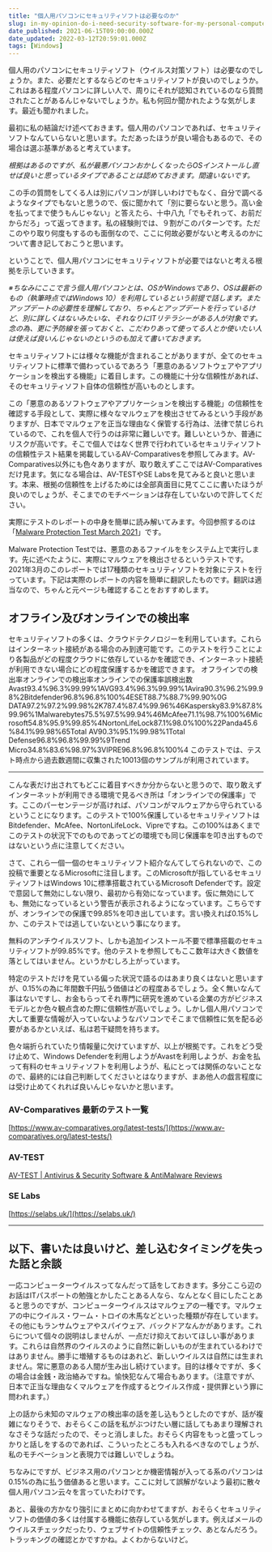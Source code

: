 ```yaml
---
title: "個人用パソコンにセキュリティソフトは必要なのか"
slug: in-my-opinion-do-i-need-security-software-for-my-personal-computer
date_published: 2021-06-15T09:00:00.000Z
date_updated: 2022-03-12T20:59:01.000Z
tags: [Windows]
---
```


個人用のパソコンにセキュリティソフト（ウイルス対策ソフト）は必要なのでしょうか。また、必要だとするならどのセキュリティソフトが良いのでしょうか。これはある程度パソコンに詳しい人で、周りにそれが認知されているのなら質問されたことがあるんじゃないでしょうか。私も何回か聞かれたような気がします。最近も聞かれました。

最初に私の結論だけ述べておきます。個人用のパソコンであれば、セキュリティソフトなんていらないと思います。ただあったほうが良い場合もあるので、その場合は選ぶ基準があると考えています。

*根拠はあるのですが、私が最悪パソコンおかしくなったらOSインストールし直せば良いと思っているタイプであることは認めておきます。間違いないです。*

この手の質問をしてくる人は別にパソコンが詳しいわけでもなく、自分で調べるようなタイプでもないと思うので、仮に聞かれて「別に要らないと思う。高い金を払ってまで使うもんじゃない」と答えたら、十中八九「でもそれって、お前だからだろ」って返ってきます。私の経験則では、９割がこのパターンです。ただこのやり取り何度もするのも面倒なので、ここに何故必要がないと考えるのかについて書き記しておこうと思います。

ということで、個人用パソコンにセキュリティソフトが必要ではないと考える根拠を示していきます。

*※ちなみにここで言う個人用パソコンとは、OSがWindowsであり、OSは最新のもの（執筆時点ではWindows 10）を利用しているという前提で話します。またアップデートの必要性を理解しており、ちゃんとアップデートを行っているけど、別に詳しくはないみたいな、それなりにITリテラシーがある人が対象です。念の為、更に予防線を張っておくと、こだわりあって使ってる人とか使いたい人は使えば良いんじゃないのというのも加えて書いておきます。*

セキュリティソフトには様々な機能が含まれることがありますが、全てのセキュリティソフトに標準で備わっているであろう「悪意のあるソフトウェアやアプリケーションを検出する機能」に着目します。この機能に十分な信頼性があれば、そのセキュリティソフト自体の信頼性が高いものとします。

この「悪意のあるソフトウェアやアプリケーションを検出する機能」の信頼性を確認する手段として、実際に様々なマルウェアを検出させてみるという手段がありますが、日本でマルウェアを正当な理由なく保管する行為は、法律で禁じられているので、これを個人で行うのは非常に難しいです。難しいというか、普通にリスクが高いです。そこで個人ではなく世界で行われているセキュリティソフトの信頼性テスト結果を掲載しているAV-Comparativesを参照してみます。AV-Comparatives以外にも色々ありますが、取り敢えずここではAV-Comparativesだけ見ます。気になる場合は、AV-TESTやSE Labsを見てみると良いと思います。本来、根拠の信頼性を上げるためには全部真面目に見てここに書いたほうが良いのでしょうが、そこまでのモチベーションは存在していないので許してください。

実際にテストのレポートの中身を簡単に読み解いてみます。今回参照するのは「[Malware Protection Test March 2021](https://www.av-comparatives.org/tests/malware-protection-test-march-2021/)」です。

Malware Protection Testでは、悪意のあるファイルををシステム上で実行します。先に述べたように、実際にマルウェアを検出させるというテストです。2021年3月のこのレポートでは17種類のセキュリティソフトを対象にテストを行っています。下記は実際のレポートの内容を簡単に翻訳したものです。翻訳は適当なので、ちゃんと元ページも確認することをおすすめします。

## オフライン及びオンラインでの検出率

セキュリティソフトの多くは、クラウドテクノロジーを利用しています。これらはインターネット接続がある場合のみ到達可能です。このテストを行うことにより各製品がどの程度クラウドに依存しているかを確認でき、インターネット接続が利用できない場合にどの程度保護するかを確認できます。
オフラインでの検出率オンラインでの検出率オンラインでの保護率誤検出数Avast93.4%96.3%99.99%1AVG93.4%96.3%99.99%1Avira90.3%96.2%99.98%2Bitdefender96.8%96.8%100%4ESET88.7%88.7%99.90%0G DATA97.2%97.2%99.98%2K787.4%87.4%99.96%46Kaspersky83.9%87.8%99.96%1Malwarebytes75.5%97.5%99.94%46McAfee71.1%98.7%100%6Microsoft54.8%95.9%99.85%4NortonLifeLock87.1%98.0%100%22Panda45.6%84.1%99.98%65Total AV90.3%95.1%99.98%1Total Defense96.8%96.8%99.99%9Trend Micro34.8%83.6%98.97%3VIPRE96.8%96.8%100%4
このテストでは、テスト時点から過去数週間に収集された10013個のサンプルが利用されています。

---

こんな表だけ出されてもどこに着目すべきか分からないと思うので、取り敢えずインターネットが利用できる環境で見るべき所は「オンラインでの保護率」です。ここのパーセンテージが高ければ、パソコンがマルウェアから守られているということになります。このテストで100%保護しているセキュリティソフトはBitdefender、McAfee、NortonLifeLock、Vipreですね。この100%はあくまでこのテストの状況下でのものであってどの環境でも同じ保護率を叩き出すものではないという点に注意してください。

さて、これら一個一個のセキュリティソフト紹介なんてしてられないので、この投稿で重要となるMicrosoftに注目します。このMicrosoftが指しているセキュリティソフトはWindows 10に標準搭載されているMicrosoft Defenderです。設定で意図して無効にしない限り、最初から有効になっています。仮に無効にしても、無効になっているという警告が表示されるようになっています。こちらですが、オンラインでの保護で99.85%を叩き出しています。言い換えれば0.15%しか、このテストでは逃していないという事になります。

無料のアンチウイルスソフト、しかも追加インストール不要で標準搭載のセキュリティソフトが99.85%です。他のテストを参照してもここ数年は大きく数値を落としてはいません。というかむしろ上がっています。

特定のテストだけを見ている偏った状況で語るのはあまり良くはないと思いますが、0.15%の為に年間数千円払う価値はどの程度あるでしょう。全く無いなんて事はないですし、お金もらってそれ専門に研究を進めている企業の方がビジネスモデルとか色々観点含めた際に信頼性が高いでしょう。しかし個人用パソコンで大して重要な情報が入っていないようなパソコンでそこまで信頼性に気を配る必要があるかといえば、私は若干疑問を持ちます。

色々端折られていたり情報量に欠けていますが、以上が根拠です。これをどう受け止めて、Windows Defenderを利用しようがAvastを利用しようが、お金を払って有料のセキュリティソフトを利用しようが、私にとっては関係のないことなので、最終的には自己判断してくださいとはなりますが、まあ他人の戯言程度には受け止めてくれれば良いんじゃないかと思います。

### AV-Comparatives 最新のテスト一覧

[https://www.av-comparatives.org/latest-tests/](https://www.av-comparatives.org/latest-tests/)

### AV-TEST
[AV-TEST | Antivirus & Security Software & AntiMalware Reviews](https://www.av-test.org/en/?r&#x3D;1)
### SE Labs

[https://selabs.uk/](https://selabs.uk/)

---

## 以下、書いたは良いけど、差し込むタイミングを失った話と余談

一応コンピューターウイルスってなんだって話をしておきます。多分ここら辺のお話はITパスポートの勉強とかしたことある人なら、なんとなく目にしたことあると思うのですが、コンピューターウイルスはマルウェアの一種です。マルウェアの中にウイルス・ワーム・トロイの木馬などといった種類が存在しています。その他にもランサムウェアやスパイウェア、バックドアなんかがあります。これらについて個々の説明はしませんが、一点だけ抑えておいてほしい事があります。これらは自然界のウイルスのように自然に新しいものが生まれているわけではありません。勝手に増殖するものはあれど、新しいウイルスは自然には生まれません。常に悪意のある人間が生み出し続けています。目的は様々ですが、多くの場合は金銭・政治絡みですね。愉快犯なんて場合もあります。（注意ですが、日本で正当な理由なくマルウェアを作成するとウイルス作成・提供罪という罪に問われます。）

上の話から未知のマルウェアの検出率の話を差し込もうとしたのですが、話が複雑になりそうで、おそらくこの話を私がぶつけたい層に話してもあまり理解されなさそうな話だったので、そっと消しました。おそらく内容をもっと盛ってしっかりと話しをするのであれば、こういったところも入れるべきなのでしょうが、私のモチベーションと表現力では難しいでしょうね。

ちなみにですが、ビジネス用のパソコンとか機密情報が入ってる系のパソコンは0.15%の為に払う価値あると思います。ここに対して誤解がないよう最初に散々個人用パソコン云々を言っていたわけです。

あと、最後の方かなり強引にまとめに向かわせてますが、おそらくセキュリティソフトの価値の多くは付属する機能に依存している気がします。例えばメールのウイルスチェックだったり、ウェブサイトの信頼性チェック、あとなんだろう。トラッキングの確認とかですかね。よくわからないけど。
